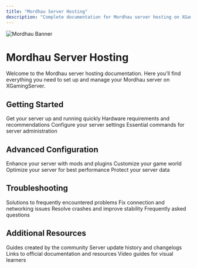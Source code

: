 ```yaml
---
title: "Mordhau Server Hosting"
description: "Complete documentation for Mordhau server hosting on XGamingServer"
---
```


<img
  src="/images/games/mordhau/banner.jpg"
  alt="Mordhau Banner"
  className="w-full rounded-lg"
/>

# Mordhau Server Hosting

Welcome to the Mordhau server hosting documentation. Here you'll find everything you need to set up and manage your Mordhau server on XGamingServer.

## Getting Started

<CardGroup cols={2}>
  <Card title="Quick Setup" icon="bolt" href="./setup">
    Get your server up and running quickly
  </Card>
  <Card title="Server Requirements" icon="server" href="./requirements">
    Hardware requirements and recommendations
  </Card>
  <Card title="Configuration" icon="sliders" href="./configuration">
    Configure your server settings
  </Card>
  <Card title="Admin Commands" icon="terminal" href="./admin-commands">
    Essential commands for server administration
  </Card>
</CardGroup>

## Advanced Configuration

<CardGroup cols={2}>
  <Card title="Mods & Plugins" icon="puzzle-piece" href="./mods">
    Enhance your server with mods and plugins
  </Card>
  <Card title="World Settings" icon="globe" href="./world-settings">
    Customize your game world
  </Card>
  <Card title="Performance Optimization" icon="gauge-high" href="./performance">
    Optimize your server for best performance
  </Card>
  <Card title="Backups & Restores" icon="database" href="./backups">
    Protect your server data
  </Card>
</CardGroup>

## Troubleshooting

<CardGroup cols={2}>
  <Card title="Common Issues" icon="triangle-exclamation" href="./common-issues">
    Solutions to frequently encountered problems
  </Card>
  <Card title="Connection Problems" icon="network-wired" href="./connection-issues">
    Fix connection and networking issues
  </Card>
  <Card title="Crashes & Stability" icon="bomb" href="./crashes">
    Resolve crashes and improve stability
  </Card>
  <Card title="FAQs" icon="circle-question" href="./faq">
    Frequently asked questions
  </Card>
</CardGroup>

## Additional Resources

<CardGroup cols={2}>
  <Card title="Community Guides" icon="users" href="./community-guides">
    Guides created by the community
  </Card>
  <Card title="Update History" icon="clock-rotate-left" href="./updates">
    Server update history and changelogs
  </Card>
  <Card title="Official Resources" icon="link" href="./resources">
    Links to official documentation and resources
  </Card>
  <Card title="Video Tutorials" icon="video" href="./videos">
    Video guides for visual learners
  </Card>
</CardGroup>
